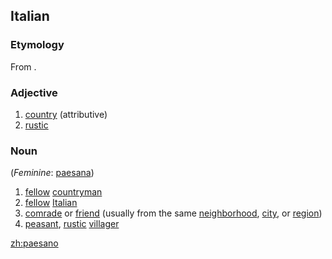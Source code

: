 ==Italian==

===Etymology===
From {{term|paese|lang=it}}.

===Adjective===
{{it-adj|paesan}}

# [[country]] (attributive)
# [[rustic]]

===Noun===
{{it-noun|paesan|m|o|i}} (''Feminine'': [[paesana]])

# [[fellow]] [[countryman]]
# [[fellow]] [[Italian]]
# [[comrade]] or [[friend]] (usually from the same [[neighborhood]], [[city]], or [[region]])
# [[peasant]], [[rustic]] [[villager]]


[[zh:paesano]]
